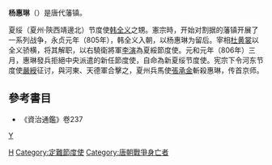 '''杨惠琳'''（{{bd|？||806年|catIdx=Y}}）是唐代藩镇。

夏绥（夏州‧陝西靖邊北）节度使[[韩全义|韩全义]]之甥。憲宗時，开始对割据的藩镇开展了一系列战争，永贞元年（805年），韩全义入朝，以杨惠琳为留后。宰相[[杜黄裳|杜黄裳]]以全义骄横，将其解职，以右驍衛將軍[[李演|李演]]為夏綏節度使。元和元年（806年）三月，惠琳發兵拒絕中央派遣的新任節度使，自命為新夏绥节度使。宪宗下令河东节度使[[嚴綬|嚴綬]]征讨，與河東、天德軍合擊之，夏州兵馬使[[張承金|張承金]]斬殺惠琳，传首京师。

==參考書目==
*《資治通鑑》卷237
[[category:唐朝軍事人物|Y]]
[[Category:杨姓|H]]
[[Category:定難節度使|Category:定難節度使]]
[[Category:唐朝戰爭身亡者|Category:唐朝戰爭身亡者]]